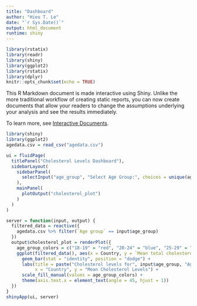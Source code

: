 ```yaml
---
title: "Dashboard"
author: "Hieu T. Le"
date: "`r Sys.Date()`"
output: html_document
runtime: shiny
---
```


```r
library(rstatix)
library(readr)
library(shiny)
library(ggplot2)
library(rstatix)
library(dplyr)
knitr::opts_chunk$set(echo = TRUE)
```

This R Markdown document is made interactive using Shiny. Unlike the more traditional workflow of creating static reports, you can now create documents that allow your readers to change the assumptions underlying your analysis and see the results immediately. 

To learn more, see [Interactive Documents](http://rmarkdown.rstudio.com/authoring_shiny.html).

```r
library(shiny)
library(ggplot2)
agedata.csv = read_csv("agedata.csv")

ui = fluidPage(
  titlePanel("Cholesterol Levels Dashboard"),
  sidebarLayout(
    sidebarPanel(
      selectInput("age_group", "Select Age Group:", choices = unique(agedata.csv$`Age group`))
    ),
    mainPanel(
      plotOutput("cholesterol_plot")
    )
  )
)

server = function(input, output) {
  filtered_data = reactive({
    agedata.csv %>% filter(`Age group` == input$age_group)
  })
  output$cholesterol_plot = renderPlot({
    age_group_colors = c("18-19" = "red", "20-24" = "blue", "25-29" = "green", "30-34" = "orange", "35-39" = "purple", "40-44" = "brown", "45-49" = "black", "50-54" = "navy", "55-59" = "gray", "60-64" = "white", "65-69" = "violet", "70-74" = "gold", "75-79" = "yellow", "80-84" = "aquamarine", "85plus" = "darkgreen")
    ggplot(filtered_data(), aes(x = Country, y = `Mean total cholesterol (mmol/L)`, fill = `Age group`)) +
      geom_bar(stat = "identity", position = "dodge") +
      labs(title = paste("Cholesterol levels for", input$age_group, "Age group"),
           x = "Country", y = "Mean Cholesterol Levels") +
      scale_fill_manual(values = age_group_colors) +
      theme(axis.text.x = element_text(angle = 45, hjust = 1))
  })
}
shinyApp(ui, server)

```





